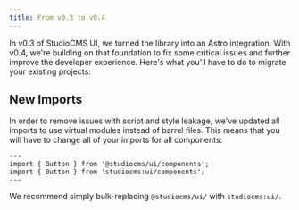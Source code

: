```yaml
---
title: From v0.3 to v0.4
---
```


In v0.3 of StudioCMS UI, we turned the library into an Astro integration. With v0.4, we're building on that foundation to fix some critical issues and further improve the developer experience. Here's what you'll have to do to migrate your existing projects:

## New Imports

In order to remove issues with script and style leakage, we've updated all imports to use virtual modules instead of barrel files. This means that you will have to change all of your imports for all components:

```astro del={2} ins={3}
---
import { Button } from '@studiocms/ui/components';
import { Button } from 'studiocms:ui/components';
---
```

We recommend simply bulk-replacing `@studiocms/ui/` with `studiocms:ui/`.
